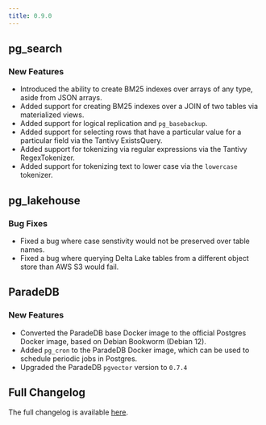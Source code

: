 ```yaml
---
title: 0.9.0
---
```


## pg_search

### New Features

- Introduced the ability to create BM25 indexes over arrays of any type, aside from JSON arrays.
- Added support for creating BM25 indexes over a JOIN of two tables via materialized views.
- Added support for logical replication and `pg_basebackup`.
- Added support for selecting rows that have a particular value for a particular field via the Tantivy ExistsQuery.
- Added support for tokenizing via regular expressions via the Tantivy RegexTokenizer.
- Added support for tokenizing text to lower case via the `lowercase` tokenizer.

## pg_lakehouse

### Bug Fixes

- Fixed a bug where case senstivity would not be preserved over table names.
- Fixed a bug where querying Delta Lake tables from a different object store than AWS S3 would fail.

## ParadeDB

### New Features

- Converted the ParadeDB base Docker image to the official Postgres Docker image, based on Debian Bookworm (Debian 12).
- Added `pg_cron` to the ParadeDB Docker image, which can be used to schedule periodic jobs in Postgres.
- Upgraded the ParadeDB `pgvector` version to `0.7.4`

## Full Changelog

The full changelog is available [here](https://github.com/paradedb/paradedb/releases/tag/v0.9.0).
